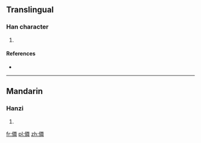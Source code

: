 ==Translingual==

===Han character===
{{Han char|rn=9|rad=人|as=13|sn=15|four=|canj=人一田手 (OMWQ)|ids=⿰[[亻]]⿱[[覀]][[舛]]}}

# {{defn|Han|sort=人13}}

====References====
* {{Han ref|kx=0118.051|hdz=80008.220|uh=50F2|ud=20722}}

----

==Mandarin==

===Hanzi===
{{cmn-hanzi|pin=[[xian]]|wg=hsien}}

# {{defn|lang=cmn|sort=人13}}

[[fr:僲]]
[[pl:僲]]
[[zh:僲]]